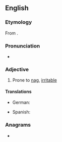 ==English==

===Etymology===
From {{suffix|en|nag|y}}.

===Pronunciation===
* {{IPA|en|/ˈnæɡiː/}}

===Adjective===
{{en-adj|er}}

# Prone to [[nag]], [[irritable]]

====Translations====
{{trans-top|Prone to nag}}
* German: {{t|de|nörglerisch}}
{{trans-mid}}
* Spanish: {{t|es|regodeón}}
{{trans-bottom}}

===Anagrams===
* {{anagrams|en|a=aggny|Gnagy}}